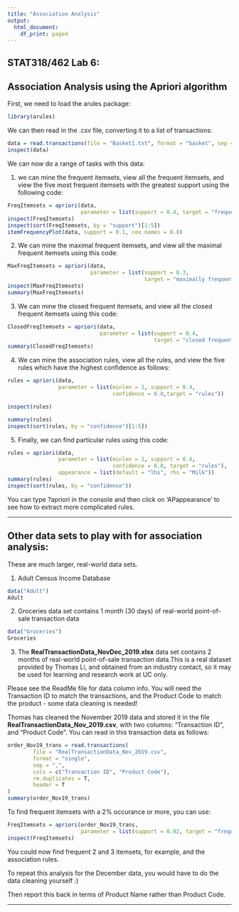 ---
title: "Association Analysis"
output:
  html_document:
    df_print: paged
---
## STAT318/462 Lab 6: 

## Association Analysis using the Apriori algorithm

First, we need to load the arules package:
```{r}
library(arules)
```

We can then read in the .csv file, converting it to a list of transactions:
```{r fig.height=12, fig.width=12}
data = read.transactions(file = "Basket1.txt", format = "basket", sep = ",")
inspect(data)
```

We can now do a range of tasks with this data:

1. we can mine the frequent itemsets, view all the frequent itemsets, and view the five most frequent itemsets with the greatest support using the following code:
```{r}
FreqItemsets = apriori(data, 
                       parameter = list(support = 0.4, target = "frequent itemsets"))
inspect(FreqItemsets)
inspect(sort(FreqItemsets, by = "support")[1:5])
itemFrequencyPlot(data, support = 0.1, cex.names = 0.8)
```

2. We can mine the maximal frequent itemsets, and view all the maximal frequent itemsets using this code:
```{r}
MaxFreqItemsets = apriori(data, 
                          parameter = list(support = 0.3, 
                                           target = "maximally frequent itemsets"))
inspect(MaxFreqItemsets)
summary(MaxFreqItemsets)
```

3. We can mine the closed frequent itemsets, and view all the closed frequent itemsets using this code:
```{r}
ClosedFreqItemsets = apriori(data, 
                             parameter = list(support = 0.4, 
                                              target = "closed frequent itemsets"))
summary(ClosedFreqItemsets)
```

4. We can mine the association rules, view all the rules, and view the five rules which have the highest confidence as follows:
```{r}
rules = apriori(data,
                parameter = list(minlen = 2, support = 0.4,
                                 confidence = 0.8,target = "rules"))

inspect(rules)

summary(rules)
inspect(sort(rules, by = "confidence")[1:5])
```

5. Finally, we can find particular rules using this code:
```{r}
rules = apriori(data,
                parameter = list(minlen = 2, support = 0.4,
                                 confidence = 0.8, target = "rules"),
                appearance = list(default = "lhs", rhs = "Milk"))
summary(rules)
inspect(sort(rules, by = "confidence"))
```

You can type ?apriori in the console and then click on 'APappearance' to see how to extract more complicated rules.

***

## Other data sets to play with for association analysis:

These are much larger, real-world data sets.

1. Adult Census Income Database
```{r}
data("Adult")
Adult
```

2. Groceries data set contains 1 month (30 days) of real-world point-of-sale transaction data
```{r}
data("Groceries")
Groceries
```

3. The **RealTransactionData_NovDec_2019.xlsx** data set contains 2 months of real-world point-of-sale transaction data.This is a real dataset provided by Thomas Li, and obtained from an industry contact, so it may be used for learning and research work at UC only.

Please see the ReadMe file for data column info. You will need the Transaction ID to match the transactions, and the Product Code to match the product - some data cleaning is needed!

Thomas has cleaned the November 2019 data and stored it in the file **RealTransactionData_Nov_2019.csv**, with two columns: "Transaction ID", and "Product Code". You can read in this transaction data as follows:
```{r}
order_Nov19_trans = read.transactions(
        file = "RealTransactionData_Nov_2019.csv",
        format = "single",
        sep = ",",
        cols = c("Transaction ID", "Product Code"),
        rm.duplicates = T,
        header = T
)
summary(order_Nov19_trans)
```

To find frequent itemsets with a 2% occurance or more, you can use:
```{r}
FreqItemsets = apriori(order_Nov19_trans, 
                       parameter = list(support = 0.02, target = "frequent itemsets"))
inspect(FreqItemsets)
```

You could now find frequent 2 and 3 itemsets, for example, and the association rules.

To repeat this analysis for the December data, you would have to do the data cleaning yourself :)

Then report this back in terms of Product Name rather than Product Code.

***


